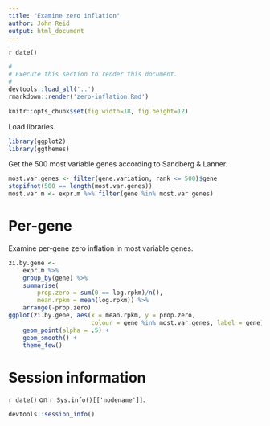 ```yaml
---
title: "Examine zero inflation"
author: John Reid
output: html_document
---
```


`r date()`

```r
#
# Execute this section to render this document.
#
devtools::load_all('..')
rmarkdown::render('zero-inflation.Rmd')
```

```r
knitr::opts_chunk$set(fig.width=18, fig.height=12)
```

Load libraries.
```r
library(ggplot2)
library(ggthemes)
```


Get the 500 most variable genes according to Sandberg & Lanner.
```r
most.var.genes <- filter(gene.variation, rank <= 500)$gene
stopifnot(500 == length(most.var.genes))
most.var.m <- expr.m %>% filter(gene %in% most.var.genes)
```


# Per-gene

Examine per-gene zero inflation in most variable genes.
```r
zi.by.gene <-
    expr.m %>%
    group_by(gene) %>%
    summarise(
        prop.zero = sum(0 == log.rpkm)/n(),
        mean.rpkm = mean(log.rpkm)) %>%
    arrange(-prop.zero)
ggplot(zi.by.gene, aes(x = mean.rpkm, y = prop.zero,
                       colour = gene %in% most.var.genes, label = gene)) +
    geom_point(alpha = .5) +
    geom_smooth() +
    theme_few()
```


# Session information

`r date()` on `r Sys.info()[['nodename']]`.
```r
devtools::session_info()
```
